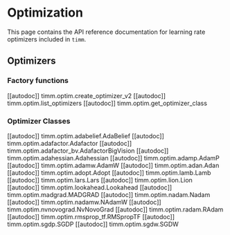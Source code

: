 # Optimization

This page contains the API reference documentation for learning rate optimizers included in `timm`.

## Optimizers

### Factory functions

[[autodoc]] timm.optim.create_optimizer_v2
[[autodoc]] timm.optim.list_optimizers
[[autodoc]] timm.optim.get_optimizer_class

### Optimizer Classes

[[autodoc]] timm.optim.adabelief.AdaBelief
[[autodoc]] timm.optim.adafactor.Adafactor
[[autodoc]] timm.optim.adafactor_bv.AdafactorBigVision
[[autodoc]] timm.optim.adahessian.Adahessian
[[autodoc]] timm.optim.adamp.AdamP
[[autodoc]] timm.optim.adamw.AdamW
[[autodoc]] timm.optim.adan.Adan
[[autodoc]] timm.optim.adopt.Adopt
[[autodoc]] timm.optim.lamb.Lamb
[[autodoc]] timm.optim.lars.Lars
[[autodoc]] timm.optim.lion.Lion
[[autodoc]] timm.optim.lookahead.Lookahead
[[autodoc]] timm.optim.madgrad.MADGRAD
[[autodoc]] timm.optim.nadam.Nadam
[[autodoc]] timm.optim.nadamw.NAdamW
[[autodoc]] timm.optim.nvnovograd.NvNovoGrad
[[autodoc]] timm.optim.radam.RAdam
[[autodoc]] timm.optim.rmsprop_tf.RMSpropTF
[[autodoc]] timm.optim.sgdp.SGDP
[[autodoc]] timm.optim.sgdw.SGDW